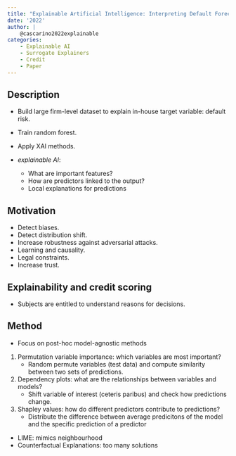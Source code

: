 ```yaml
---
title: "Explainable Artificial Intelligence: Interpreting Default Forecasting Models Based on Machine Learning"
date: '2022'
author: |
    @cascarino2022explainable
categories:
    - Explainable AI
    - Surrogate Explainers
    - Credit
    - Paper
---
```


## Description

- Build large firm-level dataset to explain in-house target variable: default risk.
- Train random forest.
- Apply XAI methods. 

- *explainable AI*: 
    - What are important features?
    - How are predictors linked to the output?
    - Local explanations for predictions

## Motivation

- Detect biases.
- Detect distribution shift.
- Increase robustness against adversarial attacks.
- Learning and causality.
- Legal constraints.
- Increase trust.

## Explainability and credit scoring

- Subjects are entitled to understand reasons for decisions.

## Method

- Focus on post-hoc model-agnostic methods 

1. Permutation variable importance: which variables are most important?
    - Random permute variables (test data) and compute similarity between two sets of predictions.
2. Dependency plots: what are the relationships between variables and models?
    - Shift variable of interest (ceteris paribus) and check how predictions change. 
3. Shapley values: how do different predictors contribute to predictions?
    - Distribute the difference between average predicitons of the model and the specific prediction of a predictor

- LIME: mimics neighbourhood
- Counterfactual Explanations: too many solutions


